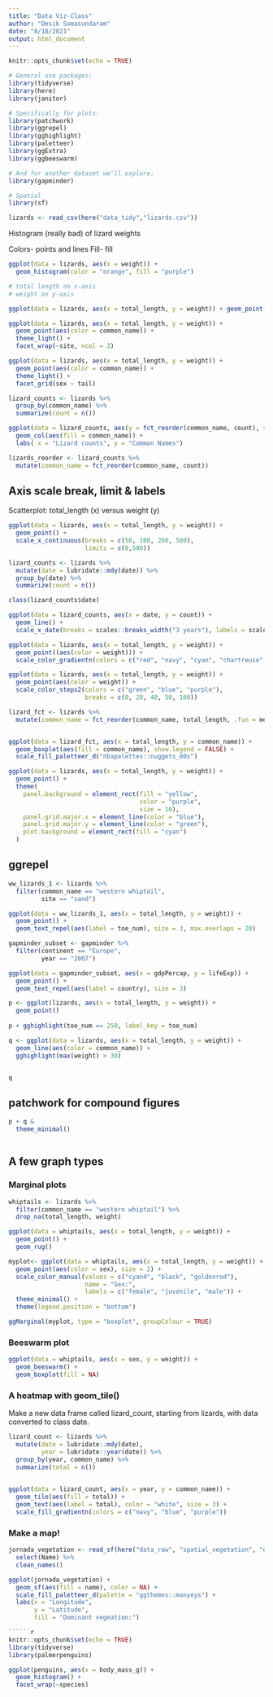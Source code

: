 ```yaml
---
title: "Data Viz-Class"
author: "Desik Somasundaram"
date: "8/18/2021"
output: html_document
---
```


```r
knitr::opts_chunk$set(echo = TRUE)
```

```r
# General use packages:
library(tidyverse)
library(here)
library(janitor)

# Specifically for plots:
library(patchwork)
library(ggrepel)
library(gghighlight)
library(paletteer)
library(ggExtra)
library(ggbeeswarm)

# And for another dataset we'll explore:
library(gapminder)

# Spatial
library(sf)

```

```r
lizards <- read_csv(here("data_tidy","lizards.csv"))

```
Histogram (really bad) of lizard weights

Colors- points and lines
Fill- fill

```r
ggplot(data = lizards, aes(x = weight)) + 
  geom_histogram(color = "orange", fill = "purple")
```
```r
# total length on x-axis
# weight on y-axis

ggplot(data = lizards, aes(x = total_length, y = weight)) + geom_point(shape = 172, fill = "green", color = "blue", size = 4, alpha = 0.5)
```

 
```r
ggplot(data = lizards, aes(x = total_length, y = weight)) + 
  geom_point(aes(color = common_name)) + 
  theme_light() +
  facet_wrap(~site, ncol = 3)
```
```r
ggplot(data = lizards, aes(x = total_length, y = weight)) + 
  geom_point(aes(color = common_name)) + 
  theme_light() +
  facet_grid(sex ~ tail)
```

```r
lizard_counts <- lizards %>% 
  group_by(common_name) %>% 
  summarize(count = n())


```

```r
ggplot(data = lizard_counts, aes(y = fct_reorder(common_name, count), x = count)) +
  geom_col(aes(fill = common_name)) +
  labs( x = "Lizard counts", y = "Common Names")

```
```r
lizards_reorder <- lizard_counts %>% 
  mutate(common_name = fct_reorder(common_name, count))
```

## Axis scale break, limit & labels

Scatterplot: total_length (x) versus weight (y)


```r
ggplot(data = lizards, aes(x = total_length, y = weight)) + 
  geom_point() +
  scale_x_continuous(breaks = c(50, 100, 200, 500),
                     limits = c(0,500)) 
```
```r
lizard_counts <- lizards %>%
  mutate(date = lubridate::mdy(date)) %>%
  group_by(date) %>% 
  summarize(count = n())

class(lizard_counts$date)

```
```r
ggplot(data = lizard_counts, aes(x = date, y = count)) +
  geom_line() +
  scale_x_date(breaks = scales::breaks_width("3 years"), labels = scales::label_date("%y"))
```
```r
ggplot(data = lizards, aes(x = total_length, y = weight)) +
  geom_point((aes(color = weight))) +
  scale_color_gradientn(colors = c("red", "navy", "cyan", "chartreuse", "orange"))

```
```r
ggplot(data = lizards, aes(x = total_length, y = weight)) +
  geom_point(aes(color = weight)) +
  scale_color_steps2(colors = c("green", "blue", "purple"),
                     breaks = c(0, 20, 40, 50, 100))
```
```r
lizard_fct <- lizards %>% 
  mutate(common_name = fct_reorder(common_name, total_length, .fun = median))


ggplot(data = lizard_fct, aes(x = total_length, y = common_name)) + 
  geom_boxplot(aes(fill = common_name), show.legend = FALSE) +
  scale_fill_paletteer_d("nbapalettes::nuggets_80s")
```
```r
ggplot(data = lizards, aes(x = total_length, y = weight)) +
  geom_point() +
  theme(
    panel.background = element_rect(fill = "yellow", 
                                    color = "purple",
                                    size = 10),
    panel.grid.major.x = element_line(color = "blue"),
    panel.grid.major.y = element_line(color = "green"),
    plot.background = element_rect(fill = "cyan")
  )
```

## ggrepel

```r

ww_lizards_1 <- lizards %>% 
  filter(common_name == "western whiptail",
         site == "sand")

ggplot(data = ww_lizards_1, aes(x = total_length, y = weight)) + 
  geom_point() +
  geom_text_repel(aes(label = toe_num), size = 3, max.overlaps = 20)

```
```r

gapminder_subset <- gapminder %>% 
  filter(continent == "Europe",
         year == "2007")

ggplot(data = gapminder_subset, aes(x = gdpPercap, y = lifeExp)) +
  geom_point() +
  geom_text_repel(aes(label = country), size = 3)
```
```r
p <- ggplot(lizards, aes(x = total_length, y = weight)) +
  geom_point()
    
p + gghighlight(toe_num == 250, label_key = toe_num)
```
```r
q <- ggplot(data = lizards, aes(x = total_length, y = weight)) +
  geom_line(aes(color = common_name)) +
  gghighlight(max(weight) > 30)


q 
```
## patchwork for compound figures

```r

p + q &
  theme_minimal()



```
## A few graph types

### Marginal plots

```r
whiptails <- lizards %>% 
  filter(common_name == "western whiptail") %>% 
  drop_na(total_length, weight)

ggplot(data = whiptails, aes(x = total_length, y = weight)) +
  geom_point() +
  geom_rug()


```
```r
myplot<- ggplot(data = whiptails, aes(x = total_length, y = weight)) +
  geom_point(aes(color = sex), size = 2) +
  scale_color_manual(values = c("cyan4", "black", "goldenrod"),
                     name = "Sex:",
                     labels = c("female", "juvenile", "male")) +
  theme_minimal() +
  theme(legend.position = "bottom")

ggMarginal(myplot, type = "boxplot", groupColour = TRUE)
```
### Beeswarm plot

```r
ggplot(data = whiptails, aes(x = sex, y = weight)) + 
  geom_beeswarm() +
  geom_boxplot(fill = NA)
```
### A heatmap with geom_tile()

Make a new data frame called lizard_count, starting from lizards, with data converted to class date. 

```r
lizard_count <- lizards %>%
  mutate(date = lubridate::mdy(date),
         year = lubridate::year(date)) %>% 
  group_by(year, common_name) %>%
  summarize(total = n())
  
```

```r
ggplot(data = lizard_count, aes(x = year, y = common_name)) +
  geom_tile(aes(fill = total)) +
  geom_text(aes(label = total), color = "white", size = 3) +
  scale_fill_gradientn(colors = c("navy", "blue", "purple"))

```
### Make a map!

```r
jornada_vegetation <- read_sf(here("data_raw", "spatial_vegetation", "doc.kml")) %>%
  select(Name) %>% 
  clean_names()

ggplot(jornada_vegetation) + 
  geom_sf(aes(fill = name), color = NA) +
  scale_fill_paletteer_d(palette = "ggthemes::manyeys") +
  labs(x = "Longitude",
       y = "Latitude",
       fill = "Dominant vegeation:")

``````r
knitr::opts_chunk$set(echo = TRUE)
library(tidyverse)
library(palmerpenguins)

ggplot(penguins, aes(x = body_mass_g)) +
  geom_histogram() +
  facet_wrap(~species)
```